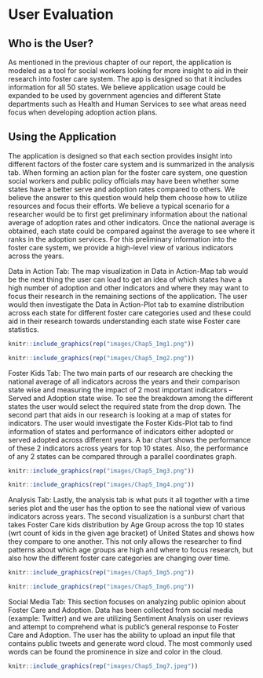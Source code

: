 # User Evaluation

## Who is the User?

As mentioned in the previous chapter of our report, the application is modeled as a tool for social workers looking for more insight to aid in their research into foster care system. The app is designed so that it includes information for all 50 states. We believe application usage could be expanded to be used by government agencies and different State departments such as Health and Human Services to see what areas need focus when developing adoption action plans. 

## Using the Application

The application is designed so that each section provides insight into different factors of the foster care system and is summarized in the analysis tab. When forming an action plan for the foster care system, one question social workers and public policy officials may have been whether some states have a better serve and adoption rates compared to others. We believe the answer to this question would help them choose how to utilize resources and focus their efforts.
We believe a typical scenario for a researcher would be to first get preliminary information about the national average of adoption rates and other indicators. Once the national average is obtained, each state could be compared against the average to see where it ranks in the adoption services. For this preliminary information into the foster care system, we provide a high-level view of various indicators across the years. 

Data in Action Tab:
The map visualization in Data in Action-Map tab would be the next thing the user can load to get an idea of which states have a high number of adoption and other indicators and where they may want to focus their research in the remaining sections of the application.
The user would then investigate the Data in Action-Plot tab to examine distribution across each state for different foster care categories used and these could aid in their research towards understanding each state wise Foster care statistics. 

```r
knitr::include_graphics(rep("images/Chap5_Img1.png"))
```


```r
knitr::include_graphics(rep("images/Chap5_Img2.png"))
```


Foster Kids Tab:
The two main parts of our research are checking the national average of all indicators across the years and their comparison state wise and measuring the impact of 2 most important indicators – Served and Adoption state wise. To see the breakdown among the different states the user would select the required state from the drop down. The second part that aids in our research is looking at a map of states for indicators. The user would investigate the Foster Kids-Plot tab to find information of states and performance of indicators either adopted or served adopted across different years. A bar chart shows the performance of these 2 indicators across years for top 10 states. Also, the performance of any 2 states can be compared through a parallel coordinates graph.

```r
knitr::include_graphics(rep("images/Chap5_Img3.png"))
```

```r
knitr::include_graphics(rep("images/Chap5_Img4.png"))
```


Analysis Tab:
Lastly, the analysis tab is what puts it all together with a time series plot and the user has the option to see the national view of various indicators across years. The second visualization is a sunburst chart that takes Foster Care kids distribution by Age Group across the top 10 states (wrt count of kids in the given age bracket) of United States and shows how they compare to one another. This not only allows the researcher to find patterns about which age groups are high and where to focus research, but also how the different foster care categories are changing over time.

```r
knitr::include_graphics(rep("images/Chap5_Img5.png"))
```

```r
knitr::include_graphics(rep("images/Chap5_Img6.png"))
```

Social Media Tab:
This section focuses on analyzing public opinion about Foster Care and Adoption. Data has been collected from social media (example: Twitter) and we are utilizing Sentiment Analysis on user reviews and attempt to comprehend what is public's general response to Foster Care and Adoption.
The user has the ability to upload an input file that contains public tweets and generate word cloud. The most commonly used words can be found the prominence in size and color in the cloud.

```r
knitr::include_graphics(rep("images/Chap5_Img7.jpeg"))
```
